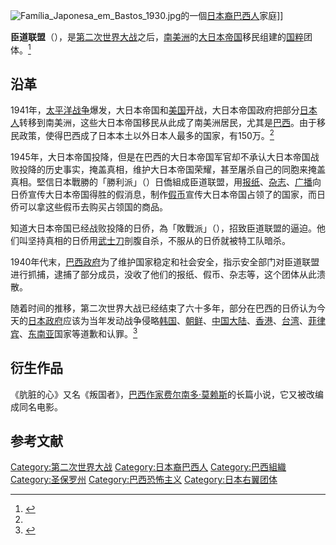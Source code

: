 {{Expand Japanese|time=2021-10-24}}{{Orphan|time=2014-01-31}}

[[File:Família_Japonesa_em_Bastos_1930.jpg|thumb]]的一個[[日本裔巴西人|日本裔巴西人]]家庭]]

'''臣道联盟'''（{{lang-ja|'''臣道聯盟'''，'''臣道連盟'''}}），是[[第二次世界大战|第二次世界大战]]之后，[[南美洲|南美洲]]的[[大日本帝国|大日本帝国]]移民组建的[[国粹主义|国粹]]团体。<ref name="fish" >{{cite web |url=http://m.news.cntv.cn/2014/01/27/ARTI1390832734650925.shtml |title=秘密组织曾掩盖日本二战战败事实 |accessdate=2014 |publisher=中央网络电视台 |work= |language=zh-hans |archive-date=2016-03-04 |archive-url=https://web.archive.org/web/20160304191722/http://m.news.cntv.cn/2014/01/27/ARTI1390832734650925.shtml |dead-url=no }}</ref>

==沿革==
1941年，[[太平洋战争|太平洋战争]]爆发，大日本帝国和[[美国|美国]]开战，大日本帝国政府把部分[[日本人|日本人]]转移到南美洲，这些大日本帝国移民从此成了南美洲居民，尤其是[[巴西|巴西]]。由于移民政策，使得巴西成了日本本土以外日本人最多的国家，有150万。<ref name="fish" />

1945年，大日本帝国投降，但是在巴西的大日本帝国军官却不承认大日本帝国战败投降的历史事实，掩盖真相，维护大日本帝国荣耀，甚至屠杀自己的同胞来掩盖真相。堅信日本戰勝的「勝利派」（{{Lang|ja|勝ち組}}）日僑組成臣道联盟，用[[报纸|报纸]]、[[杂志|杂志]]、[[广播|广播]]向日侨宣传大日本帝国得胜的假消息，制作[[假币|假币]]宣传大日本帝国占领了的国家，而日侨可以拿这些假币去购买占领国的商品。

知道大日本帝国已经战败投降的日侨，為「敗戰派」（{{Lang|ja|負け組}}），招致臣道联盟的逼迫。他们叫坚持真相的日侨用[[武士刀|武士刀]]剖腹自杀，不服从的日侨就被特工队暗杀。

1940年代末，[[巴西政府|巴西政府]]为了维护国家稳定和社会安全，指示安全部门对臣道联盟进行抓捕，逮捕了部分成员，没收了他们的报纸、假币、杂志等，这个团体从此溃散。

随着时间的推移，第二次世界大战已经结束了六十多年，部分在巴西的日侨认为今天的[[日本政府|日本政府]]应该为当年发动战争侵略[[韩国|韩国]]、[[朝鲜|朝鲜]]、[[中国大陆|中国大陆]]、[[香港|香港]]、[[台湾|台湾]]、[[菲律宾|菲律宾]]、[[东南亚|东南亚]]国家等道歉和认罪。<ref name="bull" >{{cite web |url=http://news.cntv.cn/2014/01/28/VIDE1390898526714264.shtml?ptag=vsogou |title=巴西 走访“臣道联盟”事件亲历者:日本应为二战罪行付出代价 |accessdate=2014 |publisher=央视网 |work= |language=zh-hans |archive-date=2016-03-04 |archive-url=https://web.archive.org/web/20160304114859/http://news.cntv.cn/2014/01/28/VIDE1390898526714264.shtml?ptag=vsogou |dead-url=no }}</ref>

==衍生作品==
《肮脏的心》又名《叛国者》，[[巴西文学|巴西作家]][[费尔南多·莫赖斯|费尔南多·莫赖斯]]的长篇小说，它又被改编成同名电影。

==参考文献==
{{reflist|refs=

}}

{{DEFAULTSORT:C臣}}
[[Category:第二次世界大战|Category:第二次世界大战]]
[[Category:日本裔巴西人|Category:日本裔巴西人]]
[[Category:巴西組織|Category:巴西組織]]
[[Category:圣保罗州|Category:圣保罗州]]
[[Category:巴西恐怖主义|Category:巴西恐怖主义]]
[[Category:日本右翼团体|Category:日本右翼团体]]